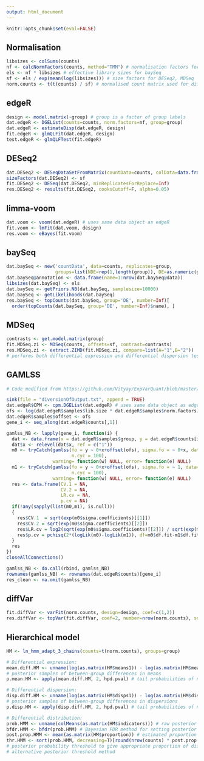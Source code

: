 ---
output: html_document
---

```{r setup, include=FALSE}
knitr::opts_chunk$set(eval=FALSE)
```

## Normalisation
```{r preprocessing_normalisation}
libsizes <- colSums(counts)
nf <- calcNormFactors(counts, method="TMM") # normalisation factors for edgeR, limma
els <- nf * libsizes # effective library sizes for baySeq
sf <- els / exp(mean(log(libsizes))) # size factors for DESeq2, MDSeq
norm.counts <- t(t(counts) / sf) # normalised count matrix used for diffVar, hierarchical model
```

## edgeR
```{r edgeR}
design <- model.matrix(~group) # group is a factor of group labels
dat.edgeR <- DGEList(counts=counts, norm.factors=nf, group=group)
dat.edgeR <- estimateDisp(dat.edgeR, design)
fit.edgeR <- glmQLFit(dat.edgeR, design)
test.edgeR <- glmQLFTest(fit.edgeR)
```

## DESeq2
```{r DESeq2}
dat.DESeq2 <- DESeqDataSetFromMatrix(countData=counts, colData=data.frame(group), design=~group)
sizeFactors(dat.DESeq2) <- sf
fit.DESeq2 <- DESeq(dat.DESeq2, minReplicatesForReplace=Inf)
res.DESeq2 <- results(fit.DESeq2, cooksCutoff=F, alpha=0.05)
```

## limma-voom
```{r limma-voom}
dat.voom <- voom(dat.edgeR) # uses same data object as edgeR
fit.voom <- lmFit(dat.voom, design)
res.voom <- eBayes(fit.voom)
```

## baySeq
```{r baySeq}
dat.baySeq <- new('countData', data=counts, replicates=group, 
                  groups=list(NDE=rep(1,length(group)), DE=as.numeric(group)))
dat.baySeq@annotation <- data.frame(name=1:nrow(dat.baySeq@data))
libsizes(dat.baySeq) <- els
dat.baySeq <- getPriors.NB(dat.baySeq, samplesize=10000)
dat.baySeq <- getLikelihoods(dat.baySeq)
res.baySeq <- topCounts(dat.baySeq, group='DE', number=Inf)[
  order(topCounts(dat.baySeq, group='DE', number=Inf)$name), ]
```

## MDSeq
```{r MDSeq}
contrasts <- get.model.matrix(group)
fit.MDSeq.zi <- MDSeq(counts, offsets=sf, contrast=contrasts)
res.MDSeq.zi <- extract.ZIMD(fit.MDSeq.zi, compare=list(A="1",B="2"))
# performs both differential expression and differential dispersion tests
```

## GAMLSS
```{r GAMLSS}
# Code modified from https://github.com/Vityay/ExpVarQuant/blob/master/ExpVarQuant.R

sink(file = "diversionOfOutput.txt", append = TRUE)
dat.edgeR$CPM <- cpm.DGEList(dat.edgeR) # uses same data object as edgeR
ofs <- log(dat.edgeR$samples$lib.size * dat.edgeR$samples$norm.factors)
dat.edgeR$samples$offset <- ofs
gene_i <- seq_along(dat.edgeR$counts[,1])

gamlss_NB <- lapply(gene_i, function(i) {
  dat <- data.frame(x = dat.edgeR$samples$group, y = dat.edgeR$counts[i,], ofs = dat.edgeR$samples$offset)
  dat$x <- relevel(dat$x, ref = c("1"))
  m0 <- tryCatch(gamlss(fo = y ~ 0+x+offset(ofs), sigma.fo = ~ 0+x, data=dat, family = NBI(), sigma.start = 0.1, 
                        n.cyc = 100), 
                 warning= function(w) NULL, error= function(e) NULL)
  m1 <- tryCatch(gamlss(fo = y ~ 0+x+offset(ofs), sigma.fo = ~ 1, data=dat, family = NBI(), sigma.start = 0.1, 
                        n.cyc = 100), 
                 warning= function(w) NULL, error= function(e) NULL)
  res <- data.frame(CV.1 = NA, 
                    CV.2 = NA, 
                    LR.cv = NA, 
                    p.cv = NA)
  if(!any(sapply(list(m0,m1), is.null))) 
  {
    res$CV.1  = sqrt(exp(m0$sigma.coefficients)[[1]])
    res$CV.2 = sqrt(exp(m0$sigma.coefficients)[[2]])
    res$LR.cv = log2(sqrt(exp(m0$sigma.coefficients)[[2]]) / sqrt(exp(m0$sigma.coefficients)[[1]]))
    res$p.cv = pchisq(2*(logLik(m0)-logLik(m1)), df=m0$df.fit-m1$df.fit, lower=F)[[1]]
  }
  res
})
closeAllConnections()

gamlss_NB <- do.call(rbind, gamlss_NB)
rownames(gamlss_NB) <- rownames(dat.edgeR$counts)[gene_i]
res_clean <- na.omit(gamlss_NB)
```

## diffVar
```{r diffVar}
fit.diffVar <- varFit(norm.counts, design=design, coef=c(1,2))
res.diffVar <- topVar(fit.diffVar, coef=2, number=nrow(norm.counts), sort=F)
```

## Hierarchical model
```{r hierarchical model}
HM <- ln_hmm_adapt_3_chains(counts=t(norm.counts), groups=group)

# Differential expression:
mean.diff.HM <- unname(log(as.matrix(HM$means1)) - log(as.matrix(HM$means2))) 
# posterior samples of between-group differences in means
p.mean.HM <- apply(mean.diff.HM, 2, hpd.pval) # tail probabilities of no differences in means

# Differential dispersion:
disp.diff.HM <- unname(log(as.matrix(HM$disps1)) - log(as.matrix(HM$disps2)))
# posterior samples of between-group differences in dispersions
p.disp.HM <- apply(disp.diff.HM, 2, hpd.pval) # tail probabilities of no differences in dispersions

# Differential distribution:
prob.HMM <- unname(colMeans(as.matrix(HM$indicators))) # raw posterior probabilities of differential distribution
bfdr.HMM <- bfdr(prob.HMM) # Bayesian FDR method for setting posterior probability threshold
post.prop.HMM <- mean(as.matrix(HM$proportion)) # estimated proportion of differentially distributed genes
thr.HMM <- sort(prob.HMM, decreasing=T)[round(nrow(counts) * post.prop.HMM)]
# posterior probability threshold to give appropriate proportion of differentially distributed genes for 
# alternative posterior threshold method
```



